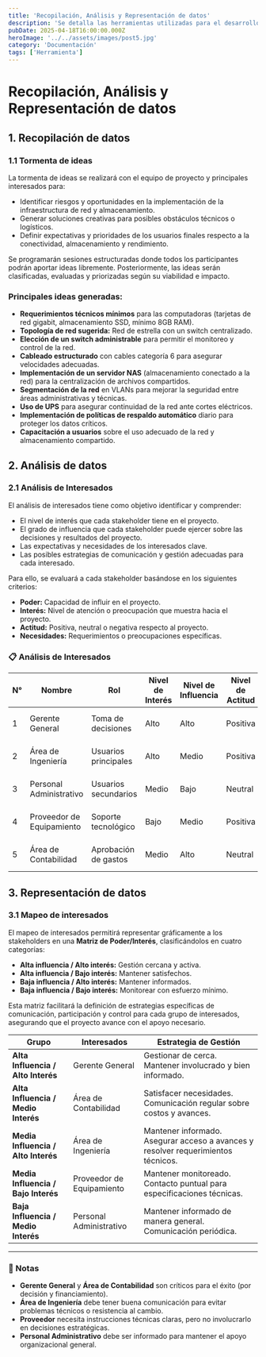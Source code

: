```yaml
---
title: 'Recopilación, Análisis y Representación de datos'
description: 'Se detalla las herramientas utilizadas para el desarrollo del proyecto'
pubDate: 2025-04-18T16:00:00.000Z
heroImage: '../../assets/images/post5.jpg'
category: 'Documentación'
tags: ['Herramienta']
---
```


# Recopilación, Análisis y Representación de datos

## 1. Recopilación de datos

### 1.1 Tormenta de ideas

La tormenta de ideas se realizará con el equipo de proyecto y principales interesados para:

- Identificar riesgos y oportunidades en la implementación de la infraestructura de red y almacenamiento.
- Generar soluciones creativas para posibles obstáculos técnicos o logísticos.
- Definir expectativas y prioridades de los usuarios finales respecto a la conectividad, almacenamiento y rendimiento.

Se programarán sesiones estructuradas donde todos los participantes podrán aportar ideas libremente. Posteriormente, las ideas serán clasificadas, evaluadas y priorizadas según su viabilidad e impacto.

### Principales ideas generadas:

- **Requerimientos técnicos mínimos** para las computadoras (tarjetas de red gigabit, almacenamiento SSD, mínimo 8GB RAM).
- **Topología de red sugerida:** Red de estrella con un switch centralizado.
- **Elección de un switch administrable** para permitir el monitoreo y control de la red.
- **Cableado estructurado** con cables categoría 6 para asegurar velocidades adecuadas.
- **Implementación de un servidor NAS** (almacenamiento conectado a la red) para la centralización de archivos compartidos.
- **Segmentación de la red** en VLANs para mejorar la seguridad entre áreas administrativas y técnicas.
- **Uso de UPS** para asegurar continuidad de la red ante cortes eléctricos.
- **Implementación de políticas de respaldo automático** diario para proteger los datos críticos.
- **Capacitación a usuarios** sobre el uso adecuado de la red y almacenamiento compartido.

## 2. Análisis de datos

### 2.1 Análisis de Interesados

El análisis de interesados tiene como objetivo identificar y comprender:

- El nivel de interés que cada stakeholder tiene en el proyecto.
- El grado de influencia que cada stakeholder puede ejercer sobre las decisiones y resultados del proyecto.
- Las expectativas y necesidades de los interesados clave.
- Las posibles estrategias de comunicación y gestión adecuadas para cada interesado.

Para ello, se evaluará a cada stakeholder basándose en los siguientes criterios:

- **Poder:** Capacidad de influir en el proyecto.
- **Interés:** Nivel de atención o preocupación que muestra hacia el proyecto.
- **Actitud:** Positiva, neutral o negativa respecto al proyecto.
- **Necesidades:** Requerimientos o preocupaciones específicas.

### 📋 Análisis de Interesados

| N°  | Nombre                    | Rol                  | Nivel de Interés | Nivel de Influencia | Nivel de Actitud | Expectativas Principales                  | Estrategia de Comunicación        |
| --- | ------------------------- | -------------------- | ---------------- | ------------------- | ---------------- | ----------------------------------------- | --------------------------------- |
| 1   | Gerente General           | Toma de decisiones   | Alto             | Alto                | Positiva         | Infraestructura estable y segura          | Comunicación directa y constante  |
| 2   | Área de Ingeniería        | Usuarios principales | Alto             | Medio               | Positiva         | Conectividad rápida y acceso a datos      | Informes de avance semanales      |
| 3   | Personal Administrativo   | Usuarios secundarios | Medio            | Bajo                | Neutral          | Acceso sencillo y confiable a archivos    | Comunicación general mensual      |
| 4   | Proveedor de Equipamiento | Soporte tecnológico  | Bajo             | Medio               | Positiva         | Cumplimiento de especificaciones técnicas | Coordinaciones técnicas puntuales |
| 5   | Área de Contabilidad      | Aprobación de gastos | Medio            | Alto                | Neutral          | Control de costos del proyecto            | Reportes financieros periódicos   |

## 3. Representación de datos

### 3.1 Mapeo de interesados

El mapeo de interesados permitirá representar gráficamente a los stakeholders en una **Matriz de Poder/Interés**, clasificándolos en cuatro categorías:

- **Alta influencia / Alto interés:** Gestión cercana y activa.
- **Alta influencia / Bajo interés:** Mantener satisfechos.
- **Baja influencia / Alto interés:** Mantener informados.
- **Baja influencia / Bajo interés:** Monitorear con esfuerzo mínimo.

Esta matriz facilitará la definición de estrategias específicas de comunicación, participación y control para cada grupo de interesados, asegurando que el proyecto avance con el apoyo necesario.

| Grupo                               | Interesados               | Estrategia de Gestión                                                             |
| ----------------------------------- | ------------------------- | --------------------------------------------------------------------------------- |
| **Alta Influencia / Alto Interés**  | Gerente General           | Gestionar de cerca. Mantener involucrado y bien informado.                        |
| **Alta Influencia / Medio Interés** | Área de Contabilidad      | Satisfacer necesidades. Comunicación regular sobre costos y avances.              |
| **Media Influencia / Alto Interés** | Área de Ingeniería        | Mantener informado. Asegurar acceso a avances y resolver requerimientos técnicos. |
| **Media Influencia / Bajo Interés** | Proveedor de Equipamiento | Mantener monitoreado. Contacto puntual para especificaciones técnicas.            |
| **Baja Influencia / Medio Interés** | Personal Administrativo   | Mantener informado de manera general. Comunicación periódica.                     |

---

### 🎯 Notas

- **Gerente General** y **Área de Contabilidad** son críticos para el éxito (por decisión y financiamiento).
- **Área de Ingeniería** debe tener buena comunicación para evitar problemas técnicos o resistencia al cambio.
- **Proveedor** necesita instrucciones técnicas claras, pero no involucrarlo en decisiones estratégicas.
- **Personal Administrativo** debe ser informado para mantener el apoyo organizacional general.
